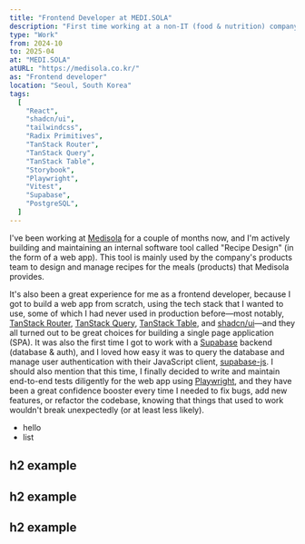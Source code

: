```yaml
---
title: "Frontend Developer at MEDI.SOLA"
description: "First time working at a non-IT (food & nutrition) company. Loved the domain and the products. Having started a project from scratch, I'm proud of what I've built for internal users."
type: "Work"
from: 2024-10
to: 2025-04
at: "MEDI.SOLA"
atURL: "https://medisola.co.kr/"
as: "Frontend developer"
location: "Seoul, South Korea"
tags:
  [
    "React",
    "shadcn/ui",
    "tailwindcss",
    "Radix Primitives",
    "TanStack Router",
    "TanStack Query",
    "TanStack Table",
    "Storybook",
    "Playwright",
    "Vitest",
    "Supabase",
    "PostgreSQL",
  ]
---
```


I've been working at [Medisola](https://www.medisola.co.kr/) for a couple of months now, and I'm actively building and maintaining an internal software tool called "Recipe Design" (in the form of a web app). This tool is mainly used by the company's products team to design and manage recipes for the meals (products) that Medisola provides.

It's also been a great experience for me as a frontend developer, because I got to build a web app from scratch, using the tech stack that I wanted to use, some of which I had never used in production before&mdash;most notably, [TanStack Router](https://tanstack.com/router/latest), [TanStack Query](https://tanstack.com/query/latest), [TanStack Table](https://tanstack.com/table/latest), and [shadcn/ui](https://ui.shadcn.com/)&mdash;and they all turned out to be great choices for building a single page application (SPA). It was also the first time I got to work with a [Supabase](https://supabase.com/) backend (database & auth), and I loved how easy it was to query the database and manage user authentication with their JavaScript client, [supabase-js](https://supabase.com/docs/reference/javascript/introduction). I should also mention that this time, I finally decided to write and maintain end-to-end tests diligently for the web app using [Playwright](https://playwright.dev/), and they have been a great confidence booster every time I needed to fix bugs, add new features, or refactor the codebase, knowing that things that used to work wouldn't break unexpectedly (or at least less likely).

- hello
- list

## h2 example

## h2 example

## h2 example
